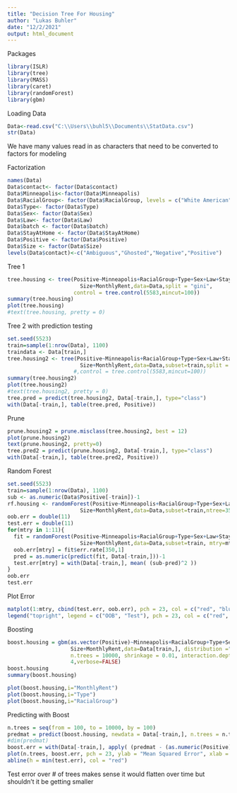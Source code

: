 ---
title: "Decision Tree For Housing"
author: "Lukas Buhler"
date: "12/2/2021"
output: html_document
---
Packages
```{r}
library(ISLR)
library(tree)
library(MASS)
library(caret)
library(randomForest)
library(gbm)
```

Loading Data
```{r}
Data<-read.csv("C:\\Users\\buhl5\\Documents\\StatData.csv")
str(Data)
```
We have many values read in as characters that need to be converted to factors
for modeling

Factorization
```{r}
names(Data)
Data$contact<- factor(Data$contact)
Data$Minneapolis<-factor(Data$Minneapolis)
Data$RacialGroup<- factor(Data$RacialGroup, levels = c("White American", "Somali American", "African American"))
Data$Type<- factor(Data$Type)
Data$Sex<- factor(Data$Sex)
Data$Law<- factor(Data$Law)
Data$batch <- factor(Data$batch)
Data$StayAtHome <- factor(Data$StayAtHome)
Data$Positive <- factor(Data$Positive)
Data$Size <- factor(Data$Size)
levels(Data$contact)<-c("Ambiguous","Ghosted","Negative","Positive")
```


Tree 1
```{r}
tree.housing <- tree(Positive~Minneapolis+RacialGroup+Type+Sex+Law+StayAtHome+
                       Size+MonthlyRent,data=Data,split = "gini",
                     control = tree.control(5583,mincut=100))
summary(tree.housing)
plot(tree.housing)
#text(tree.housing, pretty = 0)
```


Tree 2 with prediction testing
```{r}
set.seed(5523)
train=sample(1:nrow(Data), 1100)
traindata <- Data[train,]
tree.housing2 <- tree(Positive~Minneapolis+RacialGroup+Type+Sex+Law+StayAtHome+
                       Size+MonthlyRent,data=Data,subset=train,split = "gini")
                     #,control = tree.control(5583,mincut=100))
summary(tree.housing2)
plot(tree.housing2)
#text(tree.housing2, pretty = 0)
tree.pred = predict(tree.housing2, Data[-train,], type="class")
with(Data[-train,], table(tree.pred, Positive))
```

Prune
```{r}
prune.housing2 = prune.misclass(tree.housing2, best = 12)
plot(prune.housing2)
text(prune.housing2, pretty=0)
tree.pred2 = predict(prune.housing2, Data[-train,], type="class")
with(Data[-train,], table(tree.pred2, Positive))
```

Random Forest
```{r}
set.seed(5523)
train=sample(1:nrow(Data), 1100)
sub <- as.numeric(Data$Positive[-train])-1
rf.housing <- randomForest(Positive~Minneapolis+RacialGroup+Type+Sex+Law+StayAtHome+
                       Size+MonthlyRent,data=Data,subset=train,ntree=350)
oob.err = double(11)
test.err = double(11)
for(mtry in 1:11){
  fit = randomForest(Positive~Minneapolis+RacialGroup+Type+Sex+Law+StayAtHome+
                       Size+MonthlyRent,data=Data,subset=train, mtry=mtry, ntree = 350)
  oob.err[mtry] = fit$err.rate[350,1]
  pred = as.numeric(predict(fit, Data[-train,]))-1
  test.err[mtry] = with(Data[-train,], mean( (sub-pred)^2 ))
}
oob.err
test.err
```

Plot Error
```{r}
matplot(1:mtry, cbind(test.err, oob.err), pch = 23, col = c("red", "blue"), type = "b", ylab="Mean Squared Error")
legend("topright", legend = c("OOB", "Test"), pch = 23, col = c("red", "blue"))
```

Boosting
```{r}
boost.housing = gbm(as.vector(Positive)~Minneapolis+RacialGroup+Type+Sex+Law+StayAtHome+
                    Size+MonthlyRent,data=Data[train,], distribution ="bernoulli",
                    n.trees = 10000, shrinkage = 0.01, interaction.depth =
                    4,verbose=FALSE)
boost.housing
summary(boost.housing)
```

```{r}
plot(boost.housing,i="MonthlyRent")
plot(boost.housing,i="Type")
plot(boost.housing,i="RacialGroup")
```

Predicting with Boost
```{r}
n.trees = seq(from = 100, to = 10000, by = 100)
predmat = predict(boost.housing, newdata = Data[-train,], n.trees = n.trees)
#dim(predmat)
boost.err = with(Data[-train,], apply( (predmat - (as.numeric(Positive)-1))^2, 2, mean) )
plot(n.trees, boost.err, pch = 23, ylab = "Mean Squared Error", xlab = "# Trees", main = "Boosting Test Error")
abline(h = min(test.err), col = "red")
```
Test error over # of trees makes sense it would flatten over time but shouldn't it be 
getting smaller





















